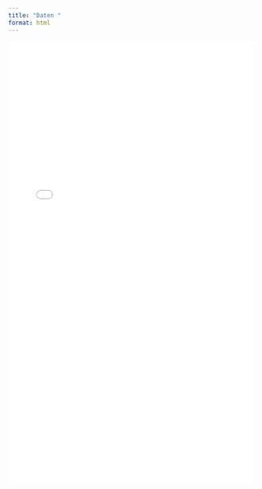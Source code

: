 ```yaml
---
title: "Daten "
format: html
---
```

<div class="iframe-wrap" style="position:relative; width:100%;">
  <iframe id="ttn-dashboard"
          src="assets/build/data.html?v=1"
          loading="lazy"
          style="border:0; width:100%; height:900px;">
  </iframe>
</div>
<script>
(function(){
  const fr = document.getElementById('ttn-dashboard');

  // 1) Auto-Resize: Dashboard sendet Höhe per postMessage
  window.addEventListener('message', (e) => {
    if (e && e.data && e.data.type === 'TTN_IFRAME_SIZE' && typeof e.data.height === 'number') {
      fr.style.height = (e.data.height) + 'px';
    }
  });

  // 2) Fallback: gleiche-Origin -> beim Laden Höhe messen
  function resizeFallback(){
    try {
      const doc = fr.contentDocument;
      if (!doc) return;
      const h = Math.max(doc.documentElement.scrollHeight, doc.body ? doc.body.scrollHeight : 0);
      if (h && h > 0) fr.style.height = h + 'px';
    } catch(e){}
  }
  fr.addEventListener('load', resizeFallback);
})();
</script>
